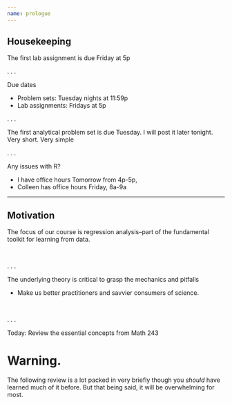 ```yaml
---
name: prologue
---
```


## Housekeeping

The first lab assignment is due Friday at 5p

. . .

[Due dates]{.hi}

- Problem sets: Tuesday nights at 11:59p
- Lab assignments: Fridays at 5p  

. . . 

The first analytical problem set is due Tuesday. [I will post it later tonight.]{.fragment} [Very short. Very simple]{.fragment}

. . .

Any issues with [R]{.mono}?

- I have office hours Tomorrow from 4p-5p, 
- Colleen has office hours Friday, 8a-9a

---

## Motivation

The focus of our course is [regression analysis]{.hii}--part of the fundamental toolkit for learning from data.

<br>

. . .

The [underlying theory]{.hi} is critical to grasp the mechanics and pitfalls

- Make us better practitioners and savvier consumers of science.

<br>

. . .

[Today:]{.hi} Review the essential concepts from Math 243



# [Warning.]{.note}

::: {.middle}
The following review is a lot packed in very briefly though you _should_ have learned much of it before. But that being said, it will be overwhelming for most.
::: 


